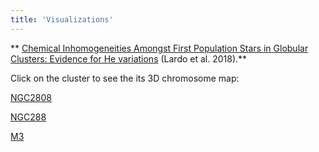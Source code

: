 ```yaml
---
title: 'Visualizations'
---
```




** [Chemical Inhomogeneities Amongst First Population Stars in Globular Clusters: Evidence for He variations](http://adsabs.harvard.edu/abs/2018A%26A...616A.168L) (Lardo et al. 2018).**

Click on the cluster to see the its 3D chromosome map:

[NGC2808](animations/n2808.html)

[NGC288](animations/n288.html)

[M3](animations/m3.html)